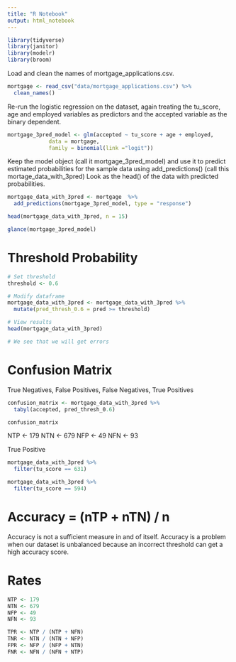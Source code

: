 ```yaml
---
title: "R Notebook"
output: html_notebook
---
```

```r
library(tidyverse)
library(janitor)
library(modelr)
library(broom)
```

Load and clean the names of mortgage_applications.csv.
```r
mortgage <- read_csv("data/mortgage_applications.csv") %>% 
  clean_names()
```

Re-run the logistic regression on the dataset, again treating the tu_score, age and employed variables as predictors and the accepted variable as the binary dependent.

```r
mortgage_3pred_model <- glm(accepted ~ tu_score + age + employed,
             data = mortgage,
             family = binomial(link ="logit"))
```

Keep the model object (call it mortgage_3pred_model) and use it to predict estimated probabilities for the sample data using add_predictions() (call this mortage_data_with_3pred)
Look as the head() of the data with predicted probabilities.
```r
mortgage_data_with_3pred <- mortgage  %>% 
  add_predictions(mortgage_3pred_model, type = "response")

head(mortgage_data_with_3pred, n = 15)
```

```r
glance(mortgage_3pred_model)
```

# Threshold Probability

```r
# Set threshold
threshold <- 0.6

# Modify dataframe
mortgage_data_with_3pred <- mortgage_data_with_3pred %>% 
  mutate(pred_thresh_0.6 = pred >= threshold)

# View results
head(mortgage_data_with_3pred)

# We see that we will get errors
```

# Confusion Matrix
True Negatives, False Positives,
False Negatives, True Positives

```r
confusion_matrix <- mortgage_data_with_3pred %>% 
  tabyl(accepted, pred_thresh_0.6)

confusion_matrix
```
NTP <- 179
NTN <- 679
NFP <- 49
NFN <- 93

True Positive
```r
mortgage_data_with_3pred %>% 
  filter(tu_score == 631)
```
```r
mortgage_data_with_3pred %>% 
  filter(tu_score == 594)
```

# Accuracy = (nTP + nTN) / n

Accuracy is not a sufficient measure in and of itself.
Accuracy is a problem when our dataset is unbalanced because an incorrect threshold can get a high accuracy score.

# Rates
```r
NTP <- 179
NTN <- 679
NFP <- 49
NFN <- 93

TPR <- NTP / (NTP + NFN)
TNR <- NTN / (NTN + NFP)
FPR <- NFP / (NFP + NTN)
FNR <- NFN / (NFN + NTP)
```

